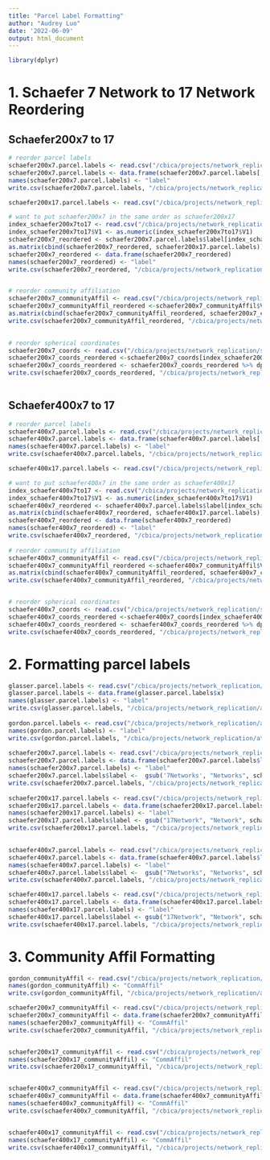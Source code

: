 ```yaml
---
title: "Parcel Label Formatting"
author: "Audrey Luo"
date: '2022-06-09'
output: html_document
---
```



```r
library(dplyr)
```

# 1. Schaefer 7 Network to 17 Network Reordering
## Schaefer200x7 to 17
```r
# reorder parcel labels
schaefer200x7.parcel.labels <- read.csv("/cbica/projects/network_replication/software/rotate_parcellation/schaefer200x7_sphericalcoords.csv", header=TRUE) 
schaefer200x7.parcel.labels <- data.frame(schaefer200x7.parcel.labels[,1])
names(schaefer200x7.parcel.labels) <- "label"
write.csv(schaefer200x7.parcel.labels, "/cbica/projects/network_replication/atlases/parcellations/schaefer200x7_regionlist.csv")

schaefer200x17.parcel.labels <- read.csv("/cbica/projects/network_replication/atlases/parcellations/schaefer200x17_regionlist.csv", header = T)

# want to put schaefer200x7 in the same order as schaefer200x17
index_schaefer200x7to17 <- read.csv("/cbica/projects/network_replication/software/schaefer7to17_reordering/index_schaefer200x7to17.csv", header=F)
index_schaefer200x7to17$V1 <- as.numeric(index_schaefer200x7to17$V1)
schaefer200x7_reordered <- schaefer200x7.parcel.labels$label[index_schaefer200x7to17$V1]
as.matrix(cbind(schaefer200x7_reordered, schaefer200x17.parcel.labels))
schaefer200x7_reordered <- data.frame(schaefer200x7_reordered)
names(schaefer200x7_reordered) <- "label"
write.csv(schaefer200x7_reordered, "/cbica/projects/network_replication/atlases/parcellations/schaefer200x7_regionlist_reordered.csv")


# reorder community affiliation
schaefer200x7_communityAffil <- read.csv("/cbica/projects/network_replication/atlases/parcellations/Schaefer_7Network/schaefer200x7CommunityAffiliation.1D.csv", header=F)
schaefer200x7_communityAffil_reordered <-schaefer200x7_communityAffil$V1[index_schaefer200x7to17$V1]
as.matrix(cbind(schaefer200x7_communityAffil_reordered, schaefer200x7_communityAffil))
write.csv(schaefer200x7_communityAffil_reordered, "/cbica/projects/network_replication/atlases/parcellations/Schaefer_7Network/schaefer200x7CommunityAffiliation.1D_reordered.csv")
 

# reorder spherical coordinates
schaefer200x7_coords <- read.csv("/cbica/projects/network_replication/software/rotate_parcellation/schaefer200x7_sphericalcoords.csv", header=TRUE)
schaefer200x7_coords_reordered <-schaefer200x7_coords[index_schaefer200x7to17$V1,]
schaefer200x7_coords_reordered <- schaefer200x7_coords_reordered %>% dplyr::rename(ROI.Name=label)
write.csv(schaefer200x7_coords_reordered, "/cbica/projects/network_replication/software/rotate_parcellation/schaefer200x7_sphericalcoords_reordered.csv") # note that 7 network parcels had to be reordered to 17 network ordering because the pconn files are all 17 network
 
```

 
## Schaefer400x7 to 17
```r
# reorder parcel labels
schaefer400x7.parcel.labels <- read.csv("/cbica/projects/network_replication/software/rotate_parcellation/schaefer400x7_sphericalcoords.csv", header=TRUE) 
schaefer400x7.parcel.labels <- data.frame(schaefer400x7.parcel.labels[,1])
names(schaefer400x7.parcel.labels) <- "label"
write.csv(schaefer400x7.parcel.labels, "/cbica/projects/network_replication/atlases/parcellations/schaefer400x7_regionlist.csv")

schaefer400x17.parcel.labels <- read.csv("/cbica/projects/network_replication/atlases/parcellations/schaefer400x17_regionlist.csv", header = T)

# want to put schaefer400x7 in the same order as schaefer400x17
index_schaefer400x7to17 <- read.csv("/cbica/projects/network_replication/software/schaefer7to17_reordering/index_schaefer400x7to17.csv", header=F)
index_schaefer400x7to17$V1 <- as.numeric(index_schaefer400x7to17$V1)
schaefer400x7_reordered <- schaefer400x7.parcel.labels$label[index_schaefer400x7to17$V1]
as.matrix(cbind(schaefer400x7_reordered, schaefer400x17.parcel.labels))
schaefer400x7_reordered <- data.frame(schaefer400x7_reordered)
names(schaefer400x7_reordered) <- "label"
write.csv(schaefer400x7_reordered, "/cbica/projects/network_replication/atlases/parcellations/schaefer400x7_regionlist_reordered.csv")
 
# reorder community affiliation
schaefer400x7_communityAffil <- read.csv("/cbica/projects/network_replication/atlases/parcellations/Schaefer_7Network/schaefer400x7CommunityAffiliation.1D.csv", header=F)
schaefer400x7_communityAffil_reordered <-schaefer400x7_communityAffil$V1[index_schaefer400x7to17$V1]
as.matrix(cbind(schaefer400x7_communityAffil_reordered, schaefer400x7_communityAffil))
write.csv(schaefer400x7_communityAffil_reordered, "/cbica/projects/network_replication/atlases/parcellations/Schaefer_7Network/schaefer400x7CommunityAffiliation.1D_reordered.csv")


# reorder spherical coordinates
schaefer400x7_coords <- read.csv("/cbica/projects/network_replication/software/rotate_parcellation/schaefer400x7_sphericalcoords.csv", header=TRUE)
schaefer400x7_coords_reordered <-schaefer400x7_coords[index_schaefer400x7to17$V1,]
schaefer400x7_coords_reordered <- schaefer400x7_coords_reordered %>% dplyr::rename(ROI.Name=label)
write.csv(schaefer400x7_coords_reordered, "/cbica/projects/network_replication/software/rotate_parcellation/schaefer400x7_sphericalcoords_reordered.csv") 
```

# 2. Formatting parcel labels 
```r

glasser.parcel.labels <- read.csv("/cbica/projects/network_replication/atlases/parcellations/glasser360_regionlist.csv")
glasser.parcel.labels <- data.frame(glasser.parcel.labels$x)
names(glasser.parcel.labels) <- "label"
write.csv(glasser.parcel.labels, "/cbica/projects/network_replication/atlases/parcellations/glasser360_regionlist_final.csv", row.names = FALSE)
 
gordon.parcel.labels <- read.csv("/cbica/projects/network_replication/atlases/parcellations/gordon_regionlist_xcp.csv", header=F)
names(gordon.parcel.labels) <- "label"
write.csv(gordon.parcel.labels, "/cbica/projects/network_replication/atlases/parcellations/gordon_regionlist_final.csv", row.names = FALSE)
 
schaefer200x7.parcel.labels <- read.csv("/cbica/projects/network_replication/atlases/parcellations/schaefer200x7_regionlist_reordered.csv")
schaefer200x7.parcel.labels <- data.frame(schaefer200x7.parcel.labels$label)
names(schaefer200x7.parcel.labels) <- "label"
schaefer200x7.parcel.labels$label <-  gsub('7Networks', "Networks", schaefer200x7.parcel.labels$label)
write.csv(schaefer200x7.parcel.labels, "/cbica/projects/network_replication/atlases/parcellations/schaefer200x7_regionlist_final.csv", row.names = FALSE)
 
schaefer200x17.parcel.labels <- read.csv("/cbica/projects/network_replication/atlases/parcellations/schaefer200x17_regionlist.csv")
schaefer200x17.parcel.labels <- data.frame(schaefer200x17.parcel.labels$x)
names(schaefer200x17.parcel.labels) <- "label"
schaefer200x17.parcel.labels$label <- gsub("17Network", "Network", schaefer200x17.parcel.labels$label)
write.csv(schaefer200x17.parcel.labels, "/cbica/projects/network_replication/atlases/parcellations/schaefer200x17_regionlist_final.csv", row.names = FALSE)
 

schaefer400x7.parcel.labels <- read.csv("/cbica/projects/network_replication/atlases/parcellations/schaefer400x7_regionlist_reordered.csv")
schaefer400x7.parcel.labels <- data.frame(schaefer400x7.parcel.labels$label)
names(schaefer400x7.parcel.labels) <- "label"
schaefer400x7.parcel.labels$label <-  gsub("7Networks", "Networks", schaefer400x7.parcel.labels$label)
write.csv(schaefer400x7.parcel.labels, "/cbica/projects/network_replication/atlases/parcellations/schaefer400x7_regionlist_final.csv", row.names = FALSE)

schaefer400x17.parcel.labels <- read.csv("/cbica/projects/network_replication/atlases/parcellations/schaefer400x17_regionlist.csv")
schaefer400x17.parcel.labels <- data.frame(schaefer400x17.parcel.labels$x)
names(schaefer400x17.parcel.labels) <- "label"
schaefer400x17.parcel.labels$label <- gsub("17Network", "Network", schaefer400x17.parcel.labels$label)
write.csv(schaefer400x17.parcel.labels, "/cbica/projects/network_replication/atlases/parcellations/schaefer400x17_regionlist_final.csv", row.names = FALSE)
```


# 3. Community Affil Formatting
```r
gordon_communityAffil <- read.csv("/cbica/projects/network_replication/atlases/parcellations/Gordon333_Network/gordon333CommunityAffiliation.1D.csv", header=F)
names(gordon_communityAffil) <- "CommAffil"
write.csv(gordon_communityAffil, "/cbica/projects/network_replication/atlases/parcellations/Gordon333_Network/gordon333CommunityAffiliation_final.csv")

schaefer200x7_communityAffil <- read.csv("/cbica/projects/network_replication/atlases/parcellations/Schaefer_7Network/schaefer200x7CommunityAffiliation.1D_reordered.csv")
schaefer200x7_communityAffil <- data.frame(schaefer200x7_communityAffil$x)
names(schaefer200x7_communityAffil) <- "CommAffil"
write.csv(schaefer200x7_communityAffil, "/cbica/projects/network_replication/atlases/parcellations/Schaefer_7Network/schaefer200x7CommunityAffiliation_final.csv")


schaefer200x17_communityAffil <- read.csv("/cbica/projects/network_replication/atlases/parcellations/Schaefer_17Network/schaefer200x17CommunityAffiliation.1D .csv", header=F)
names(schaefer200x17_communityAffil) <- "CommAffil"
write.csv(schaefer200x17_communityAffil, "/cbica/projects/network_replication/atlases/parcellations/Schaefer_17Network/schaefer200x17CommunityAffiliation_final.csv")


schaefer400x7_communityAffil <- read.csv("/cbica/projects/network_replication/atlases/parcellations/Schaefer_7Network/schaefer400x7CommunityAffiliation.1D_reordered.csv")
schaefer400x7_communityAffil <- data.frame(schaefer400x7_communityAffil$x)
names(schaefer400x7_communityAffil) <- "CommAffil"
write.csv(schaefer400x7_communityAffil, "/cbica/projects/network_replication/atlases/parcellations/Schaefer_7Network/schaefer400x7CommunityAffiliation_final.csv")


schaefer400x17_communityAffil <- read.csv("/cbica/projects/network_replication/atlases/parcellations/Schaefer_17Network/schaefer400x17CommunityAffiliation.1D .csv", header=F)
names(schaefer400x17_communityAffil) <- "CommAffil"
write.csv(schaefer400x17_communityAffil, "/cbica/projects/network_replication/atlases/parcellations/Schaefer_17Network/schaefer400x17CommunityAffiliation_final.csv")


```
 
 

